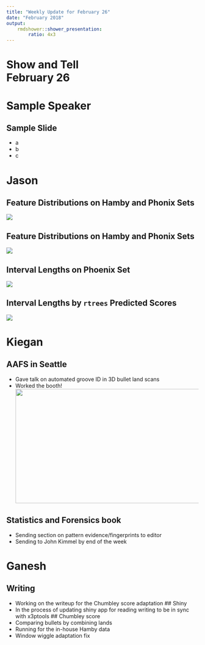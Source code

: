 ```yaml
---
title: "Weekly Update for February 26"
date: "February 2018"
output: 
    rmdshower::shower_presentation:
        ratio: 4x3
---
```


# Show and Tell <br> February 26

# Sample Speaker

## Sample Slide

- a
- b
- c

# Jason

## Feature Distributions on Hamby and Phonix Sets
<img src="images/feature_distributions_D.png">

## Feature Distributions on Hamby and Phonix Sets
<img src="images/feature_distributions_Mismatches.png">

## Interval Lengths on Phoenix Set
<img src="images/test2_set_interval_lengths.png">

## Interval Lengths by `rtrees` Predicted Scores
<img src="images/interval_lengths_by_predicted_scores.png">


# Kiegan

## AAFS in Seattle  
- Gave talk on automated groove ID in 3D bullet land scans
- Worked the booth!  
<img src="images/aafs_booth.png" width = 500 height = 300>

## Statistics and Forensics book

- Sending section on pattern evidence/fingerprints to editor  
- Sending to John Kimmel by end of the week  

# Ganesh

## Writing
- Working on the writeup for the Chumbley score adaptation
## Shiny
- In the process of updating shiny app for reading writing to be in sync with x3ptools
## Chumbley score
- Comparing bullets by combining lands
- Running for the in-house Hamby data
- Window wiggle adaptation fix
